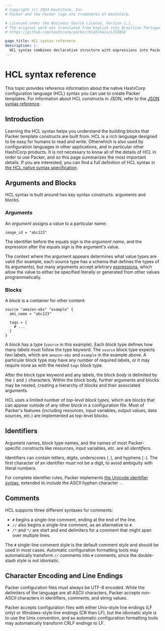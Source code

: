 ```yaml
---
# Copyright (c) 2024 HashiCorp, Inc.
# Packer and the Packer logo are trademarks of HashiCorp.

# Licensed under the Business Source License, Version 1.1.
# The original work was translated from English into Brazilian Portuguese.
# https://github.com/hashicorp/packer/blob/main/LICENSE

page_title: HCL syntax reference
description: |-
  HCL syntax combines declarative structure with expressions into Packer templates. Learn how to use HCL syntax to define infrastructure as code.
---
```


# HCL syntax reference

This topic provides reference information about the native HashiCorp configuration language (HCL) syntax you can use to create Packer templates. For information about HCL constructs in JSON, refer to the [JSON syntax reference](/packer/docs/templates/hcl_templates/syntax-json).

## Introduction

Learning the HCL syntax helps you understand the building blocks that Packer template constructs
are built from. HCL is a rich language designed to be easy for humans to read and write.
Otherwhich is also used by configuration languages in other applications, and in
particular other HashiCorp products. It is not necessary to know all of the
details of HCL in order to use Packer, and so this page summarizes the most
important details. If you are interested, you can find a full definition of HCL
syntax in [the HCL native syntax
specification](https://github.com/hashicorp/hcl/blob/hcl2/hclsyntax/spec.md).

## Arguments and Blocks

HCL syntax is built around two key syntax constructs:
arguments and blocks.

### Arguments

An _argument_ assigns a value to a particular name:

```hcl
image_id = "abc123"
```

The identifier before the equals sign is the _argument name_, and the expression
after the equals sign is the argument's value.

The context where the argument appears determines what value types are valid
(for example, each source type has a schema that defines the types of its
arguments), but many arguments accept arbitrary
[expressions](/packer/docs/templates/hcl_templates/expressions), which allow the value to
either be specified literally or generated from other values programmatically.

### Blocks

A _block_ is a container for other content:

```hcl
source "amazon-ebs" "example" {
  ami_name = "abc123"

  tags = {
    # ...
  }
}
```

A block has a _type_ (`source` in this example). Each block type defines
how many _labels_ must follow the type keyword. The `source` block type
expects two labels, which are `amazon-ebs` and `example` in the example above.
A particular block type may have any number of required labels, or it may
require none as with the nested `tags` block type.

After the block type keyword and any labels, the block _body_ is delimited
by the `{` and `}` characters. Within the block body, further arguments
and blocks may be nested, creating a hierarchy of blocks and their associated
arguments.

HCL uses a limited number of _top-level block types,_ which
are blocks that can appear outside of any other block in a configuration file.
Most of Packer's features (including resources, input variables, output
values, data sources, etc.) are implemented as top-level blocks.

## Identifiers

Argument names, block type names, and the names of most Packer-specific
constructs like resources, input variables, etc. are all _identifiers_.

Identifiers can contain letters, digits, underscores (`_`), and hyphens (`-`).
The first character of an identifier must not be a digit, to avoid ambiguity
with literal numbers.

For complete identifier rules, Packer implements
[the Unicode identifier syntax](http://unicode.org/reports/tr31/), extended to
include the ASCII hyphen character `-`.

## Comments

HCL supports three different syntaxes for comments:

- `#` begins a single-line comment, ending at the end of the line.
- `//` also begins a single-line comment, as an alternative to `#`.
- `/*` and `*/` are start and end delimiters for a comment that might span
  over multiple lines.

The `#` single-line comment style is the default comment style and should be
used in most cases. Automatic configuration formatting tools may automatically
transform `//` comments into `#` comments, since the double-slash style is
not idiomatic.

## Character Encoding and Line Endings

Packer configuration files must always be UTF-8 encoded. While the
delimiters of the language are all ASCII characters, Packer accepts
non-ASCII characters in identifiers, comments, and string values.

Packer accepts configuration files with either Unix-style line endings
(LF only) or Windows-style line endings (CR then LF), but the idiomatic style
is to use the Unix convention, and so automatic configuration formatting tools
may automatically transform CRLF endings to LF.
